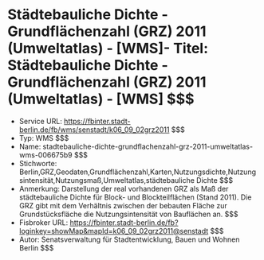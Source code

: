# Städtebauliche Dichte - Grundflächenzahl  (GRZ) 2011 (Umweltatlas) - [WMS]- Titel: Städtebauliche Dichte - Grundflächenzahl  (GRZ) 2011 (Umweltatlas) - [WMS] $$$
- Service URL: https://fbinter.stadt-berlin.de/fb/wms/senstadt/k06_09_02grz2011 $$$
- Typ: WMS $$$
- Name: stadtebauliche-dichte-grundflachenzahl-grz-2011-umweltatlas-wms-006675b9 $$$
- Stichworte: Berlin,GRZ,Geodaten,Grundflächenzahl,Karten,Nutzungsdichte,Nutzungsintensität,Nutzungsmaß,Umweltatlas,städtebauliche Dichte $$$
- Anmerkung: Darstellung der real vorhandenen GRZ als Maß der städtebauliche Dichte für Block- und Blockteilflächen (Stand 2011). Die GRZ gibt mit dem  Verhältnis zwischen der bebauten Fläche zur Grundstücksfläche die Nutzungsintensität von Bauflächen an. $$$
- Fisbroker URL: https://fbinter.stadt-berlin.de/fb?loginkey=showMap&mapId=k06_09_02grz2011@senstadt $$$
- Autor: Senatsverwaltung für Stadtentwicklung, Bauen und Wohnen Berlin $$$
